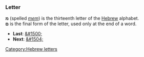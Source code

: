 ===Letter===
'''&#1502;''' (spelled ''[[mem]]'') is the thirteenth letter of the [[Hebrew]] alphabet.<br>
'''&#1501;''' is the final form of the letter, used only at the end of a word.

* '''Last''': [[&#1500;]]
* '''Next''': [[&#1504;]]

[[Category:Hebrew letters]]